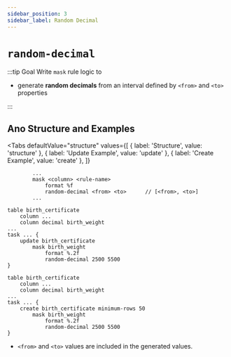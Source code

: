 ```yaml
---
sidebar_position: 3
sidebar_label: Random Decimal
---
```



# `random-decimal`

:::tip Goal
Write `mask` rule logic to

- generate **random decimals** from an interval defined by `<from>` and `<to>` properties

:::

## Ano Structure and Examples

<Tabs
  defaultValue="structure"
  values={[
    { label: 'Structure', value: 'structure' },
    { label: 'Update Example', value: 'update' },
	{ label: 'Create Example', value: 'create' },
  ]}
>

<TabItem value="structure">

```ano
        ...
        mask <column> <rule-name>
            format %f
            random-decimal <from> <to>      // [<from>, <to>]
        ...
```

</TabItem>

<TabItem value="update">

```ano
table birth_certificate
	column ...
	column decimal birth_weight
...
task ... {
    update birth_certificate
        mask birth_weight
            format %.2f
            random-decimal 2500 5500
}
```

</TabItem>

<TabItem value="create">

```ano
table birth_certificate
	column ...
	column decimal birth_weight
...
task ... {
    create birth_certificate minimum-rows 50
        mask birth_weight
            format %.2f
            random-decimal 2500 5500
}
```

</TabItem>

</Tabs>

- `<from>` and `<to>` values are included in the generated values.
